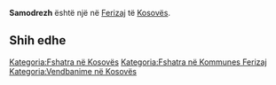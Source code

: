 {{Fshat në 
 | Emri                = Samodrezh
 | EmriAlt                = 
 | NAME_SHORT_FORM=      
 | NAME_GENERIC=      
 | NAME_SORT_NAME_RO=      SAMODREZH
 | FULL_NAME_RO = Samodrezh
 | FULL_NAME_ND_RO=Samodrezh
 | SORT_NAME_RG=SAMODREZH
 | FULL_NAME_RG=Samodrezh
 | FULL_NAME_ND_RG=Samodrezh
 | SRP_NAME_SHORT_FORM=      
 | SRP_NAME_GENERIC=      
 | SRP_NAME_SORT_NAME_RO=      
 | SRP_FULL_NAME_RO = 
 | SRP_FULL_NAME_ND_RO=
 | SRP_SORT_NAME_RG=
 | SRP_FULL_NAME_RG=
 | SRP_FULL_NAME_ND_RG=
 | Emri (Rasa dhanore) = 
 | Figura              = 
 | Shteti              = Kosovo
 | Komuna              = Ferizaj
 | Kodi postar         = 
 | Sipërfaqja          = 

 | Popullsia           = 

 | Regj. i popullsisë  = 
 | Dend. e popullsisë  = 
 | Faqja zyrtare       = 
 <!--- Koordinatat ----> 
 | Gjerësia            = 42.364167
 | Gjatësia            = 20.740833
 | Lartësia            = 
}}
'''Samodrezh''' është një [[]] në [[Ferizaj]] të [[Kosovës]].

<!-- == Gjeografia == -->
<!-- == Historia == -->
<!-- == Demografia == -->
== Shih edhe ==
{{Komuna Ferizaj}}
{{Kosovo-Administrata-Cung}}

[[Kategoria:Fshatra në Kosovës]]
[[Kategoria:Fshatra në Kommunes Ferizaj]]
[[Kategoria:Vendbanime në Kosovës]]